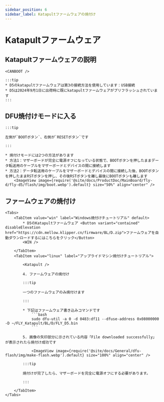 ```yaml
---
sidebar_position: 6
sidebar_label: Katapultファームウェアの焼付け
---
```



# Katapultファームウェア

## Katapultファームウェアの説明

    <CANBOOT />

    :::tip
    * D5のkatapultファームウェアは第3の接続方法を使用しています：USB接続
    * D5は2024年9月1日に出荷時に既にkatapultファームウェアがプリフラッシュされています
    :::

## DFU焼付けモードに入る

    :::tip

    左側が`BOOTボタン`、右側が`RESETボタン`です

    :::

    * 焼付けモードには2つの方法があります
    * 方法1：マザーボードが完全に電源オフになっている状態で、BOOTボタンを押したままデータ転送用のケーブルをマザーボードとデバイスの間に接続します
    * 方法2：データ転送用のケーブルをマザーボードとデバイスの間に接続した後、BOOTボタンを押したままRSTボタンを押し、その後RSTボタンを離し最後にBOOTボタンも離します
        <ImageView image={require('@site/docs/ProductDoc/MainBoard/fly-d/fly-d5/flash/img/boot.webp').default} size="50%" align="center" />

## ファームウェアの焼付け
    <Tabs>
        <TabItem value="win" label="Windows焼付けチュートリアル" default>
            * D5のKatapultファームウェア <Button variant="contained" disableElevation href="https://cdn.mellow.klipper.cn/firmware/BL/D.zip">ファームウェアを自動ダウンロードするにはこちらをクリック</Button>
            <WIN />

        </TabItem>
        <TabItem value="linux" label="アップライドマシン焼付けチュートリアル">

            <Katapult />

            4. ファームウェアの焼付け

            :::tip

            一つのファームウェアのみ焼付けます

            :::

            * 下記はファームウェア書き込みコマンドです
                ```bash
                sudo dfu-util -a 0 -d 0483:df11 --dfuse-address 0x08000000 -D ~/FLY_Katapult/BL/D/FLY_D5.bin
                ```

            5. 画像の矢印部分に示されている内容「File downloaded successfully」が表示されたら焼付け成功です

                <ImageView image={require('@site/docs/General/dfu-flash/img/make-flash.webp').default} size="100%" align="center" />

            :::tip

            焼付けが完了したら、マザーボードを完全に電源オフにする必要があります。

            :::

        </TabItem>
    </Tabs>
